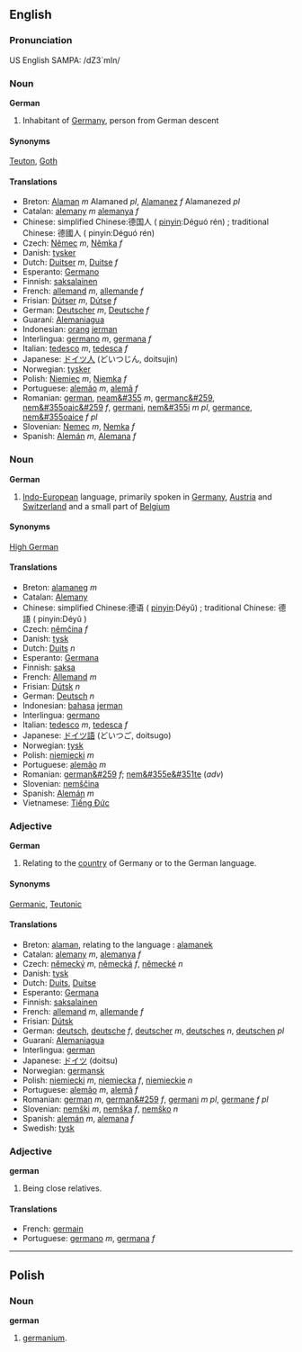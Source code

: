 ==English==
===Pronunciation===
US English SAMPA: /dZ3`mIn/

===Noun===
'''German'''

#Inhabitant of [[Germany]], person from German descent
====Synonyms====
[[Teuton]], [[Goth]]
====Translations====
*Breton: [[Alaman]] ''m'' Alamaned ''pl'', [[Alamanez]] ''f'' Alamanezed ''pl''
*Catalan: [[alemany]] ''m'' [[alemanya]] ''f''
*Chinese: simplified Chinese:德国人 ( [[pinyin]]:Déguó rén) ; traditional Chinese: 德國人 ( pinyin:Déguó rén) 
*Czech: [[Němec]] ''m'', [[Němka]] ''f''
*Danish: [[tysker]]
*Dutch: [[Duitser]] ''m'', [[Duitse]] ''f''
*Esperanto: [[Germano]]
*Finnish: [[saksalainen]]
*French: [[allemand]] ''m'', [[allemande]] ''f''
*Frisian: [[Dútser]] ''m'', [[Dútse]] ''f''
*German: [[Deutscher]] ''m'', [[Deutsche]] ''f''
*Guaraní: [[Alemaniagua]]
*Indonesian: [[orang]] [[jerman]]
*Interlingua: [[germano]] ''m'', [[germana]] ''f''
*Italian: [[tedesco]] ''m'', [[tedesca]] ''f''
*Japanese: [[ドイツ人]] (どいつじん, doitsujin)
*Norwegian: [[tysker]]
*Polish: [[Niemiec]] ''m'', [[Niemka]] ''f''
*Portuguese: [[alemão]] ''m'', [[alemã]] ''f''
*Romanian: [[german]], [[neam&#355]] ''m'', [[germanc&#259]], [[nem&#355oaic&#259]] ''f'', [[germani]], [[nem&#355i]] ''m pl'', [[germance]], [[nem&#355oaice]] ''f pl''
*Slovenian: [[Nemec]] ''m'', [[Nemka]] ''f''
*Spanish: [[Alemán]] ''m'', [[Alemana]] ''f''

===Noun===
'''German'''

#[[Indo-European]] language, primarily spoken in [[Germany]], [[Austria]] and [[Switzerland]] and a small part of [[Belgium]]
====Synonyms====
[[High German]]
====Translations====
*Breton: [[alamaneg]] ''m''
*Catalan: [[Alemany]]
*Chinese: simplified Chinese:德语 ( [[pinyin]]:Déyǔ) ; traditional Chinese: 德語 ( pinyin:Déyǔ ) 
*Czech: [[němčina]] ''f''
*Danish: [[tysk]]
*Dutch: [[Duits]] ''n''
*Esperanto: [[Germana]]
*Finnish: [[saksa]]
*French: [[Allemand]] ''m''
*Frisian: [[Dútsk]] ''n''
*German: [[Deutsch]] ''n''
*Indonesian: [[bahasa]] [[jerman]]
*Interlingua: [[germano]]
*Italian: [[tedesco]] ''m'', [[tedesca]] ''f''
*Japanese: [[ドイツ語]] (どいつご, doitsugo)
*Norwegian: [[tysk]]
*Polish: [[niemiecki]] ''m''
*Portuguese: [[alemão]] ''m''
*Romanian: [[german&#259]] ''f''; [[nem&#355e&#351te]] (''adv'')
*Slovenian: [[nemščina]]
*Spanish: [[Alemán]] ''m''
*Vietnamese: [[Tiếng Ðức]]

===Adjective===
'''German'''

#Relating to the [[country]] of Germany or to the German language.
====Synonyms====
[[Germanic]], [[Teutonic]]
====Translations====
*Breton: [[alaman]], relating to the language : [[alamanek]]
*Catalan: [[alemany]] ''m'', [[alemanya]] ''f''
*Czech: [[německý]] ''m'', [[německá]] ''f'', [[německé]] ''n''
*Danish: [[tysk]]
*Dutch: [[Duits]], [[Duitse]]
*Esperanto: [[Germana]]
*Finnish: [[saksalainen]]
*French: [[allemand]] ''m'', [[allemande]] ''f''
*Frisian: [[Dútsk]]
*German: [[deutsch]], [[deutsche]] ''f'', [[deutscher]] ''m'', [[deutsches]] ''n'', [[deutschen]] ''pl''
*Guaraní: [[Alemaniagua]]
*Interlingua: [[german]]
*Japanese: [[ドイツ]] (doitsu)
*Norwegian: [[germansk]]
*Polish: [[niemiecki]] ''m'', [[niemiecka]] ''f'', [[niemieckie]] ''n''
*Portuguese: [[alemão]] ''m'', [[alemã]] ''f''
*Romanian: [[german]] ''m'', [[german&#259]] ''f'', [[germani]] ''m pl'', [[germane]] ''f pl''
*Slovenian: [[nemški]] ''m'', [[nemška]] ''f'', [[nemško]] ''n''
*Spanish: [[alemán]] ''m'', [[alemana]] ''f''
*Swedish: [[tysk]]

===Adjective===
'''german'''
#Being close relatives.

====Translations====
*French: [[germain]]
*Portuguese: [[germano]] ''m'', [[germana]] ''f''

----
==Polish==
===Noun===
'''german'''

# [[germanium]].